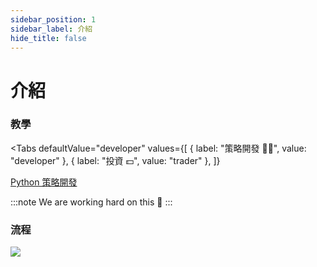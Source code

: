 ```yaml
---
sidebar_position: 1
sidebar_label: 介紹
hide_title: false
---
```


# 介紹


### 教學

<Tabs
  defaultValue="developer"
  values={[
    { label: "策略開發 👩‍💻", value: "developer" },
    { label: "投資 💵", value: "trader" },
  ]}
>
  <TabItem value="developer">

[Python 策略開發](/docs/get-started/python/hello-world)

  </TabItem>
  <TabItem value="trader">

:::note
We are working hard on this 👷
:::

  </TabItem>
</Tabs>

### 流程

![](https://crypto-arsenal.io/static/howtostart-zh-TW.svg)

